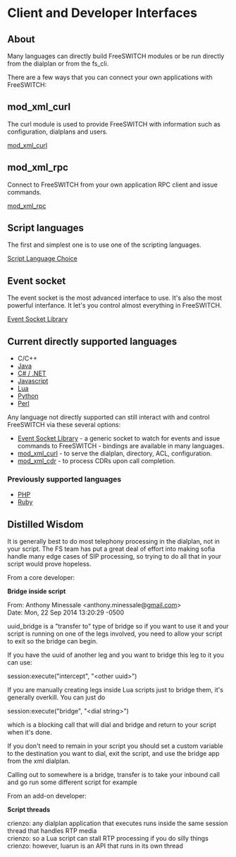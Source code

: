 
# Client and Developer Interfaces 

 

## About

Many languages can directly build FreeSWITCH modules or be run directly from the dialplan or from the fs\_cli.

There are a few ways that you can connect your own applications with FreeSWITCH:

## mod_xml_curl

The curl module is used to provide FreeSWITCH with information such as configuration, dialplans and users.

[mod\_xml\_curl](../Modules/mod_xml_curl_1049001.mdx)

## mod_xml_rpc

Connect to FreeSWITCH from your own application RPC client and issue commands.

[mod\_xml\_rpc](../Modules/mod_xml_rpc_1048928.mdx#about)

## Script languages

The first and simplest one is to use one of the scripting languages.

[Script Language Choice](./Script-Language-Choice_1048942.mdx#about)

## Event socket

The event socket is the most advanced interface to use. It's also the most powerful interfance. It let's you control almost everything in FreeSWITCH.

[Event Socket Library](./Event-Socket-Library/index.mdx#new)

## Current directly supported languages

* C/C++
* [Java](./Java-ESL/index.mdx#about)
* [C# / .NET](https://wiki.freeswitch.org/wiki/Mod%5Fmanaged "Mod managed")
* [Javascript](./JavaScript/index.mdx#api)
* [Lua](https://wiki.freeswitch.org/wiki/Mod%5Flua "Mod lua")
* [Python](https://wiki.freeswitch.org/wiki/Mod%5Fpython "Mod python")
* [Perl](https://wiki.freeswitch.org/wiki/Perl "Perl")

Any language not directly supported can still interact with and control FreeSWITCH via these several options: 

* [Event Socket Library](./Event-Socket-Library/index.mdx) \- a generic socket to watch for events and issue commands to FreeSWITCH - bindings are available in many languages.
* [mod\_xml\_curl](../Modules/mod_xml_curl_1049001.mdx) \- to serve the dialplan, directory, ACL, configuration.
* [mod\_xml\_cdr](../Modules/mod_xml_cdr_6587377.mdx#faq) \- to process CDRs upon call completion.

### Previously supported languages

* [PHP](https://wiki.freeswitch.org/wiki/Mod%5Fphp "Mod php")
* [Ruby](https://wiki.freeswitch.org/wiki/Mod%5Fruby "Mod ruby")

## Distilled Wisdom

It is generally best to do most telephony processing in the dialplan, not in your script. The FS team has put a great deal of effort into making sofia handle many edge cases of SIP processing, so trying to do all that in your script would prove hopeless. 

From a core developer:

**Bridge inside script**

From: Anthony Minessale \<anthony.minessale@[gmail.com](http://gmail.com)\>  
Date: Mon, 22 Sep 2014 13:20:29 -0500

uuid\_bridge is a "transfer to" type of bridge so if you want to use it and your script is running on one of the legs involved, you need to allow your script to exit so the bridge can begin.

If you have the uuid of another leg and you want to bridge this leg to it you can use:

session:execute("intercept", "\<other uuid>")

If you are manually creating legs inside Lua scripts just to bridge them, it's generally overkill. You can just do

session:execute("bridge", "\<dial string>")

which is a blocking call that will dial and bridge and return to your script when it's done.

If you don't need to remain in your script you should set a custom variable to the destination you want to dial, exit the script, and use the bridge app from the xml dialplan.

Calling out to somewhere is a bridge, transfer is to take your inbound call and go run some different script for example

From an add-on developer:

**Script threads**

crienzo: any dialplan application that executes runs inside the same session thread that handles RTP media  
crienzo: so a Lua script can stall RTP processing if you do silly things  
crienzo: however, luarun is an API that runs in its own thread
  
  

